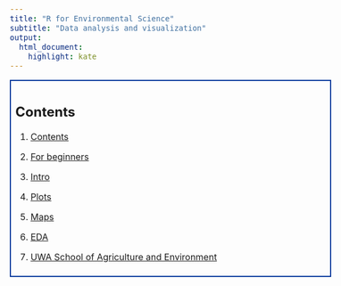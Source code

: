 ```yaml
---
title: "R for Environmental Science"
subtitle: "Data analysis and visualization"
output: 
  html_document:
    highlight: kate
---
```


<style type="text/css">
  body{
  font-size: 12pt;
}
</style>

<div style="border: 2px solid #039; padding: 8px;">
# Contents

1. [Contents](index.html)

2. [For beginners](about.html)

3. [Intro](intro.html)

4. [Plots](plots.html)

5. [Maps](maps.html)

6. [EDA](tables.html)

7. [UWA School of Agriculture and Environment](https://www.uwa.edu.au/schools/agriculture-and-environment){target="_blank"}

</div>

<p>&nbsp;</p>
